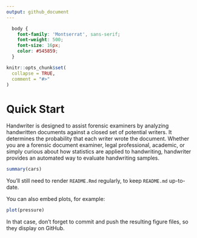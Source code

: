 ```yaml
---
output: github_document
---
```


<!-- README.md is generated from README.Rmd. Please edit that file -->

```css
  body {
    font-family: 'Montserrat', sans-serif;
    font-weight: 500;
    font-size: 16px;
    color: #545859;
  }
```

```r
knitr::opts_chunk$set(
  collapse = TRUE,
  comment = "#>"
)
```

# Quick Start

<!-- badges: start -->

<!-- badges: end -->

Handwriter is designed to assist forensic examiners by analyzing handwritten documents against a closed set of potential writers. It determines the probability that each writer wrote the document. Whether you are a forensic document examiner, legal professional, academic, or simply curious about how statistics are applied to handwriting, handwriter provides an automated way to evaluate handwriting samples.

```r
summary(cars)
```

You'll still need to render `README.Rmd` regularly, to keep `README.md` up-to-date.

You can also embed plots, for example:

```r
plot(pressure)
```

In that case, don't forget to commit and push the resulting figure files, so they display on GitHub.
